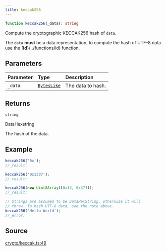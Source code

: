 ```yaml
---
title: keccak256
---
```


```ts
function keccak256(_data): string
```

Compute the cryptographic KECCAK256 hash of `data`.

The `data` **must** be a data representation, to compute the hash of UTF-8 data use the [**id**}(../functions/id)
function.

## Parameters

| Parameter | Type | Description |
| :------ | :------ | :------ |
| `_data` | [`BytesLike`](/content/type-aliases/BytesLike) | The data to hash. |

## Returns

`string`

DataHexstring

The hash of the data.

## Example

```ts
keccak256('0x');
//_result:

keccak256('0x1337');
//_result:

keccak256(new Uint8Array([0x13, 0x37]));
//_result:

// Strings are assumed to be DataHexString, otherwise it will
// throw. To hash UTF-8 data, see the note above.
keccak256('Hello World');
//_error:
```

## Source

[crypto/keccak.ts:49](https://github.com/dominant-strategies/quais.js/blob/9bfb949cc06bcfbb7d38a4e546f9ef7f1b4677ea/src/crypto/keccak.ts#L49)
